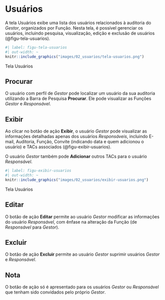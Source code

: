 # Usuários {#sec-usuarios}

A tela Usuários exibe uma lista dos usuários relacionados à auditoria do *Gestor*, organizados por Função. Nesta tela, é possível gerenciar os usuários, incluindo pesquisa, visualização, edição e exclusão de usuários (@figu-tela-usuarios).

::: {#figu-tela-usuarios}
```r
#| label: figu-tela-usuarios
#| out-width: ~
knitr::include_graphics("images/02_usuarios/tela-usuarios.png")
```
Tela Usuários
:::

## Procurar
O usuário com perfil de *Gestor* pode localizar um usuário da sua auditoria utilizando a Barra de Pesquisa **Procurar**. Ele pode visualizar as Funções *Gestor* e *Responsável*.

## Exibir
Ao clicar no botão de ação **Exibir**, o usuário *Gestor* pode visualizar as informações detalhadas apenas dos usuários *Responsáveis*, incluindo E-mail, Auditoria, Função, Convite (indicando data e quem adicionou o usuário) e TACs associados (@figu-exibir-usuarios).

O usuário *Gestor* também pode **Adicionar** outros TACs para o usuário *Responsável*.

::: {#figu-exibir-usuarios}
```r
#| label: figu-exibir-usuarios
#| out-width: ~
knitr::include_graphics("images/02_usuarios/exibir-usuarios.png")
```
Tela Usuários
:::

## Editar
O botão de ação **Editar** permite ao usuário *Gestor* modificar as informações do usuário *Responsável*, com ênfase na alteração da Função (de *Responsável* para *Gestor*).

## Excluir
O botão de ação **Excluir** permite ao usuário *Gestor* suprimir usuários *Gestor* e *Responsável*.

:::callout-note
## Nota
O botão de ação só é apresentado para os usuários *Gestor* ou *Responsável* que tenham sido convidados pelo próprio *Gestor*.
:::
